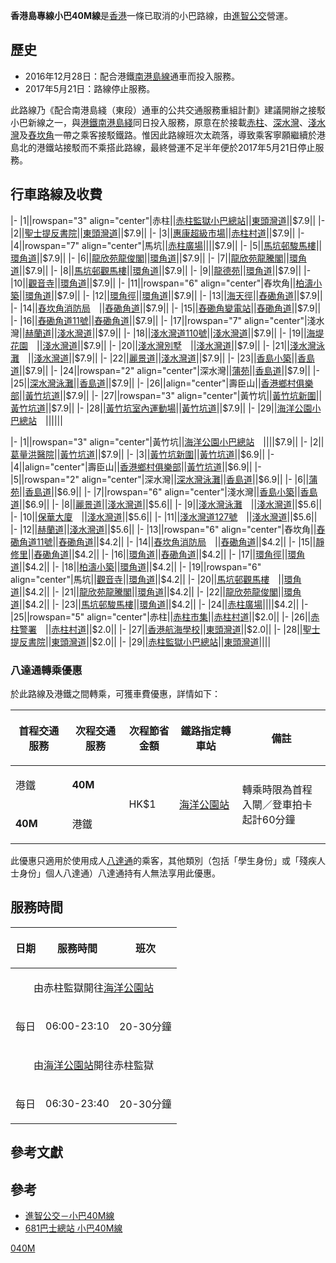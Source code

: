 {{公共汽車路線基礎資訊
| 路線名稱             = 香港島專線小巴40M線
| 代表圖像             = NC8557 Hong Kong Island 40M 08-01-2017.jpg
| 經營者               = 進智公交
| 所屬車廠             =
| 路線用車             = [[豐田Coaster|豐田Coaster]]<br>[[三菱Fuso_Rosa|三菱Fuso Rosa]]
| 起點站               = [[赤柱監獄|赤柱監獄]]
| 途經地點             = [[赤柱廣場|赤柱廣場]]、[[馬坑|馬坑]]、[[舂磡角|舂磡角]]、[[淺水灣|淺水灣]]、[[深水灣|深水灣]]
| 去程途經地點         =
| 回程途經地點         =
| 終點站               = [[海洋公園站|海洋公園站]]
| 路線性質             =
| 全程行駛里程         =
| 單程行駛里程         =
| 全程行車時間         = 約40分鐘
| 單程行車時間         =
| 服務時間             = 
| 起點站服務時間       = 06:00-23:10
| 終點站服務時間       = 06:30-23:40
| 班次頻率             = 20-30分鐘一班
| 特別班次             =
| 特別班次服務時間     = 
| 全程收費             = $7.3
| 分段收費站點         =
| 去程分段收費站點     = 詳見下面
| 回程分段收費站點     = 
| 服務時間以外替代路線 =
| 主要競爭交通         = [[過海隧道巴士973線|過海隧道巴士973線]](只限適用於週六及假日部份班次)、[[香港島專線小巴52線|香港島專線小巴52線]]
| 備註                 =
| 走線圖               = 
| 走線圖說明           = 
}}

'''香港島專線小巴40M線'''是[[香港|香港]]一條已取消的小巴路線，由[[進智公交|進智公交]]營運。

==歷史==
*2016年12月28日：配合港鐵[[南港島線|南港島線]]通車而投入服務。
*2017年5月21日：路線停止服務。

此路線乃《配合南港島綫（東段）通車的公共交通服務重組計劃》建議開辦之接駁小巴新線之一，與[[港鐵|港鐵]][[南港島綫|南港島綫]]同日投入服務，原意在於接載[[赤柱|赤柱]]、[[深水灣|深水灣]]、[[淺水灣|淺水灣]]及[[舂坎角|舂坎角]]一帶之乘客接駁鐵路。惟因此路線班次太疏落，導致乘客寧願繼續於港島北的港鐵站接駁而不乘搭此路線，最終營運不足半年便於2017年5月21日停止服務。

==行車路線及收費==
{{HkbuswalklistH
| type = 4
| title-bgcolor = #CCFFCC
| title-namecolor = black
| routedata = 香港島專線小巴40M線　[[赤柱監獄|赤柱監獄]]→[[海洋公園公共運輸交匯處|海洋公園站]]
| list-bgcolor = green
| list-namecolor = white
}}
|-
|1||rowspan="3" align="center"|赤柱||[[赤柱監獄|赤柱監獄小巴總站]]||[[東頭灣道|東頭灣道]]||$7.9||
|-
|2||[[聖士提反書院|聖士提反書院]]||[[東頭灣道|東頭灣道]]||$7.9||
|-
|3||[[惠康超級市場|惠康超級市場]]||[[赤柱村道|赤柱村道]]||$7.9||
|-
|4||rowspan="7" align="center"|馬坑||[[馬坑邨公共運輸交匯處|赤柱廣場]]||||$7.9||
|-
|5||[[馬坑邨|馬坑邨駿馬樓]]||[[環角道|環角道]]||$7.9||
|-
|6||[[龍欣苑|龍欣苑龍俊閣]]||[[環角道|環角道]]||$7.9||
|-
|7||[[龍欣苑|龍欣苑龍騰閣]]||[[環角道|環角道]]||$7.9||
|-
|8||[[馬坑邨|馬坑邨觀馬樓]]||[[環角道|環角道]]||$7.9||
|-
|9||[[龍德苑|龍德苑]]||[[環角道|環角道]]||$7.9||
|-
|10||[[觀音寺|觀音寺]]||[[環角道|環角道]]||$7.9||
|-
|11||rowspan="6" align="center"|舂坎角||[[柏濤小築|柏濤小築]]||[[環角道|環角道]]||$7.9||
|-
|12||[[環角徑|環角徑]]||[[環角道|環角道]]||$7.9||
|-
|13||[[海天徑|海天徑]]||[[舂磡角道|舂磡角道]]||$7.9||
|-
|14||[[舂坎角消防局|舂坎角消防局]]　{{Textformat|bgcolor=green|color=white|牛奶公司舂坎角商場}}||[[舂磡角道|舂磡角道]]||$7.9||
|-
|15||[[舂磡角變電站|舂磡角變電站]]||[[舂磡角道|舂磡角道]]||$7.9||
|-
|16||[[舂磡角道11號|舂磡角道11號]]||[[舂磡角道|舂磡角道]]||$7.9||
|-
|17||rowspan="7" align="center"|淺水灣||[[赫蘭道|赫蘭道]]||[[淺水灣道|淺水灣道]]||$7.9||
|-
|18||[[淺水灣道110號|淺水灣道110號]]||[[淺水灣道|淺水灣道]]||$7.9||
|-
|19||[[海堤花園|海堤花園]]　{{Textformat/link|bgcolor=green|color=white|The Lily}}||[[淺水灣道|淺水灣道]]||$7.9||
|-
|20||[[淺水灣別墅|淺水灣別墅]]　{{Textformat|bgcolor=green|color=white|保華大廈}}||[[淺水灣道|淺水灣道]]||$7.9||
|-
|21||[[淺水灣泳灘|淺水灣泳灘]]　{{Textformat/link|bgcolor=green|color=white|影灣園}}||[[淺水灣道|淺水灣道]]||$7.9||
|-
|22||[[麗景道|麗景道]]||[[淺水灣道|淺水灣道]]||$7.9||
|-
|23||[[香島小築|香島小築]]||[[香島道|香島道]]||$7.9||
|-
|24||rowspan="2" align="center"|深水灣||[[蒲苑|蒲苑]]||[[香島道|香島道]]||$7.9||
|-
|25||[[深水灣泳灘|深水灣泳灘]]||[[香島道|香島道]]||$7.9||
|-
|26||align="center"|壽臣山||[[香港鄉村俱樂部|香港鄉村俱樂部]]||[[黃竹坑道|黃竹坑道]]||$7.9||
|-
|27||rowspan="3" align="center"|黃竹坑||[[黃竹坑新圍|黃竹坑新圍]]||[[黃竹坑道|黃竹坑道]]||$7.9||
|-
|28||[[黃竹坑室內運動場|黃竹坑室內運動場]]||[[黃竹坑道|黃竹坑道]]||$7.9||
|-
|29||[[海洋公園公共運輸交匯處|海洋公園小巴總站]]　{{Textformat/link|bgcolor=green|color=white|海洋公園站}}||||||
{{HkbuswalklistF}}

{{HkbuswalklistH
| type = 4
| title-bgcolor = #CCFFCC
| title-namecolor = black
| routedata = 香港島專線小巴40M線　[[海洋公園公共運輸交匯處|海洋公園站]]→[[赤柱監獄|赤柱監獄]]
| list-bgcolor = green
| list-namecolor = white
}}
|-
|1||rowspan="3" align="center"|黃竹坑||[[海洋公園公共運輸交匯處|海洋公園小巴總站]]　{{Textformat/link|bgcolor=green|color=white|海洋公園站}}||||$7.9||
|-
|2||[[葛量洪醫院|葛量洪醫院]]||[[黃竹坑道|黃竹坑道]]||$7.9||
|-
|3||[[黃竹坑新圍|黃竹坑新圍]]||[[黃竹坑道|黃竹坑道]]||$6.9||
|-
|4||align="center"|壽臣山||[[香港鄉村俱樂部|香港鄉村俱樂部]]||[[黃竹坑道|黃竹坑道]]||$6.9||
|-
|5||rowspan="2" align="center"|深水灣||[[深水灣泳灘|深水灣泳灘]]||[[香島道|香島道]]||$6.9||
|-
|6||[[蒲苑|蒲苑]]||[[香島道|香島道]]||$6.9||
|-
|7||rowspan="6" align="center"|淺水灣||[[香島小築|香島小築]]||[[香島道|香島道]]||$6.9||
|-
|8||[[麗景道|麗景道]]||[[淺水灣道|淺水灣道]]||$5.6||
|-
|9||[[淺水灣泳灘|淺水灣泳灘]]　{{Textformat/link|bgcolor=green|color=white|影灣園}}||[[淺水灣道|淺水灣道]]||$5.6||
|-
|10||[[保華大廈|保華大廈]]　{{Textformat|bgcolor=green|color=white|淺水灣別墅}}||[[淺水灣道|淺水灣道]]||$5.6||
|-
|11||[[淺水灣道127號|淺水灣道127號]]　{{Textformat/link|bgcolor=green|color=white|The Lily}}||[[淺水灣道|淺水灣道]]||$5.6||
|-
|12||[[赫蘭道|赫蘭道]]||[[淺水灣道|淺水灣道]]||$5.6||
|-
|13||rowspan="6" align="center"|舂坎角||[[舂磡角道11號|舂磡角道11號]]||[[舂磡角道|舂磡角道]]||$4.2||
|-
|14||[[舂坎角消防局|舂坎角消防局]]　{{Textformat|bgcolor=green|color=white|牛奶公司舂坎角商場}}||[[舂磡角道|舂磡角道]]||$4.2||
|-
|15||[[靜修里|靜修里]]||[[舂磡角道|舂磡角道]]||$4.2||
|-
|16||[[環角道|環角道]]||[[舂磡角道|舂磡角道]]||$4.2||
|-
|17||[[環角徑|環角徑]]||[[環角道|環角道]]||$4.2||
|-
|18||[[柏濤小築|柏濤小築]]||[[環角道|環角道]]||$4.2||
|-
|19||rowspan="6" align="center"|馬坑||[[觀音寺|觀音寺]]||[[環角道|環角道]]||$4.2||
|-
|20||[[馬坑邨|馬坑邨觀馬樓]]　{{Textformat/link|bgcolor=green|color=white|龍德苑}}||[[環角道|環角道]]||$4.2||
|-
|21||[[龍欣苑|龍欣苑龍騰閣]]||[[環角道|環角道]]||$4.2||
|-
|22||[[龍欣苑|龍欣苑龍俊閣]]||[[環角道|環角道]]||$4.2||
|-
|23||[[馬坑邨|馬坑邨駿馬樓]]||[[環角道|環角道]]||$4.2||
|-
|24||[[馬坑邨公共運輸交匯處|赤柱廣場]]||||$4.2||
|-
|25||rowspan="5" align="center"|赤柱||[[赤柱市集|赤柱市集]]||[[赤柱村道|赤柱村道]]||$2.0||
|-
|26||[[赤柱警署|赤柱警署]]　{{Textformat|bgcolor=green|color=white|聖亞納天主教堂}}||[[赤柱村道|赤柱村道]]||$2.0||
|-
|27||[[香港航海學校|香港航海學校]]||[[東頭灣道|東頭灣道]]||$2.0||
|-
|28||[[聖士提反書院|聖士提反書院]]||[[東頭灣道|東頭灣道]]||$2.0||
|-
|29||[[赤柱監獄|赤柱監獄小巴總站]]||[[東頭灣道|東頭灣道]]||||
{{HkbuswalklistF}}

===八達通轉乘優惠===
於此路線及港鐵之間轉乘，可獲車費優惠，詳情如下：
{|class="wikitable" style="width:60%; text-align:center"
!width="18%"|首程交通服務
!width="18%"|次程交通服務
!width="16%"|次程節省金額
!width="20%"|鐵路指定轉車站
!width="28%"|備註
|-
|港鐵||'''40M'''||rowspan="2"|HK$1||rowspan="2"|[[海洋公園站|海洋公園站]]||rowspan="2"|轉乘時限為首程入閘／登車拍卡起計60分鐘
|-
|'''40M'''||港鐵
|}
此優惠只適用於使用成人[[八達通|八達通]]的乘客，其他類別（包括「學生身份」或「殘疾人士身份」個人八達通）八達通持有人無法享用此優惠。

==服務時間==
{| class="wikitable"
! 日期 !! 服務時間 !! 班次
|-
|colspan="3" align="center"|由赤柱監獄開往[[海洋公園站|海洋公園站]]
|-
|每日||06:00-23:10||20-30分鐘
|-
|colspan="3" align="center"|由[[海洋公園站|海洋公園站]]開往赤柱監獄
|-
|每日||06:30-23:40||20-30分鐘
|}


==參考文獻==
<references/>

==參考==
*[http://www.amspt.com.hk/db_display/?route_id=33 進智公交－小巴40M線]
*[http://www.681busterminal.com/version2/index.php?fi=a811&id=556&vid=4 681巴士總站 小巴40M線]

[[Category:已取消小巴路線|040M]]